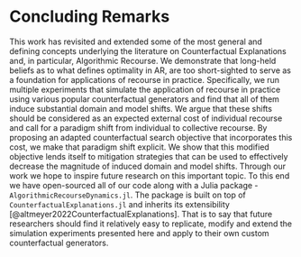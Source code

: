 # Concluding Remarks {#conclusion}

This work has revisited and extended some of the most general and defining concepts underlying the literature on Counterfactual Explanations and, in particular, Algorithmic Recourse. We demonstrate that long-held beliefs as to what defines optimality in AR, are too short-sighted to serve as a foundation for applications of recourse in practice. Specifically, we run multiple experiments that simulate the application of recourse in practice using various popular counterfactual generators and find that all of them induce substantial domain and model shifts. We argue that these shifts should be considered as an expected external cost of individual recourse and call for a paradigm shift from individual to collective recourse. By proposing an adapted counterfactual search objective that incorporates this cost, we make that paradigm shift explicit. We show that this modified objective lends itself to mitigation strategies that can be used to effectively decrease the magnitude of induced domain and model shifts. Through our work we hope to inspire future research on this important topic. To this end we have open-sourced all of our code along with a Julia package - `AlgorithmicRecourseDynamics.jl`. The package is built on top of `CounterfactualExplanations.jl` and inherits its extensibility [@altmeyer2022CounterfactualExplanations]. That is to say that future researchers should find it relatively easy to replicate, modify and extend the simulation experiments presented here and apply to their own custom counterfactual generators. 
